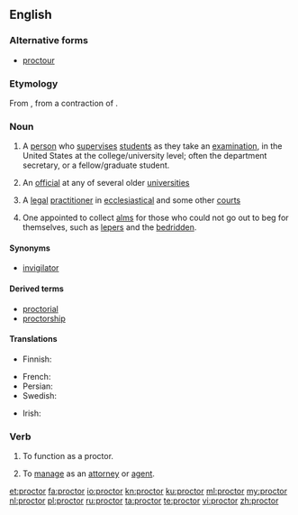 {{also|Proctor}}
==English==
{{wikipedia}}

===Alternative forms===
* [[proctour]] {{qualifier|obsolete}}

===Etymology===
From {{etyl|enm|en}}, from a contraction of {{m|en|procurator}}.

===Noun===
{{en-noun}}

# {{context|US|lang=en}} A [[person]] who [[supervise]]s [[student]]s as they take an [[examination]], in the United States at the college/university level; often the department secretary, or a fellow/graduate student.
# {{context|UK|lang=en}} An [[official]] at any of several older [[university|universities]]
# {{context|British|legal|lang=en}} A [[legal]] [[practitioner]] in [[ecclesiastical]] and some other [[court]]s
# {{context|obsolete|lang=en}} One appointed to collect [[alms]] for those who could not go out to beg for themselves, such as [[leper]]s and the [[bedridden]].

====Synonyms====
* {{sense|examination supervisor}} [[invigilator]]

====Derived terms====
* [[proctorial]]
* [[proctorship]]

====Translations====
{{trans-top|person who supervises students as they take an examination}}
* Finnish: {{t+|fi|valvoja}}
{{trans-mid}}
* French: {{t+|fr|surveillant}}
* Persian: {{t+|fa|مراقب|tr=morâgeb|sc=fa-Arab}}
* Swedish: {{t+|sv|tentamensvakt|c}}
{{trans-bottom}}

{{trans-top|UK university official}}
{{trans-mid}}
{{trans-bottom}}

{{trans-top|legal practitioner}}
{{trans-mid}}
{{trans-bottom}}

{{checktrans-top|}}
{{trans-mid}}
* Irish: {{t-check|ga|prócadóir|m}}
{{trans-bottom}}

===Verb===
{{en-verb}}

# {{context|US|lang=en}} To function as a proctor.
# {{context|transitive|lang=en}} To [[manage]] as an [[attorney]] or [[agent]].
#: {{rfquotek|Bishop Warburton}}

[[et:proctor]]
[[fa:proctor]]
[[io:proctor]]
[[kn:proctor]]
[[ku:proctor]]
[[ml:proctor]]
[[my:proctor]]
[[nl:proctor]]
[[pl:proctor]]
[[ru:proctor]]
[[ta:proctor]]
[[te:proctor]]
[[vi:proctor]]
[[zh:proctor]]